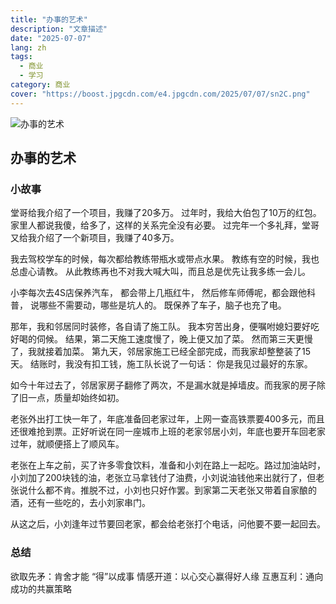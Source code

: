```yaml
---
title: "办事的艺术"
description: "文章描述"
date: "2025-07-07"
lang: zh
tags:
  - 商业
  - 学习
category: 商业
cover: "https://boost.jpgcdn.com/e4.jpgcdn.com/2025/07/07/sn2C.png"
---
```



<Image
  src="https://boost.jpgcdn.com/e4.jpgcdn.com/2025/07/07/sn2C.png"
  alt="办事的艺术"
  width={999}
  height={527}
  isArticleImage={true}
/>

## 办事的艺术

### 小故事

堂哥给我介绍了一个项目，我赚了20多万。
过年时，我给大伯包了10万的红包。
家里人都说我傻，给多了，这样的关系完全没有必要。
过完年一个多礼拜，堂哥又给我介绍了一个新项目，我赚了40多万。

我去驾校学车的时候，每次都给教练带瓶水或带点水果。
教练有空的时候，我也总虛心请教。
从此教练再也不对我大喊大叫，而且总是优先让我多练一会儿。

小李每次去4S店保养汽车，
都会带上几瓶红牛，
然后修车师傅呢，都会跟他科普，
说哪些不需要动，哪些是坑人的。
既保养了车子，脑子也充了电。

那年，我和邻居同时装修，各自请了施工队。
我本穷苦出身，便嘱咐媳妇要好吃好喝的伺候。
结果，第二天施工速度慢了，晚上便又加了菜。
然而第三天更慢了，我就接着加菜。
第九天，邻居家施工已经全部完成，而我家却整整装了15天。
结账时，我没有扣工钱，施工队长说了一句话：
你是我见过最好的东家。

如今十年过去了，邻居家房子翻修了两次，不是漏水就是掉墙皮。而我家的房子除了旧一点，质量却始终如初。

老张外出打工快一年了，年底准备回老家过年，上网一查高铁票要400多元，而且还很难抢到票。正好听说在同一座城市上班的老家邻居小刘，年底也要开车回老家过年，就顺便搭上了顺风车。

老张在上车之前，买了许多零食饮料，准备和小刘在路上一起吃。路过加油站时，小刘加了200块钱的油，老张立马拿钱付了油费，小刘说油钱他来出就行了，但老张说什么都不肯。推脱不过，小刘也只好作罢。到家第二天老张又带着自家酿的酒，还有一些吃的，去小刘家串门。

从这之后，小刘逢年过节要回老家，都会给老张打个电话，问他要不要一起回去。

### 总结

欲取先矛：肯舍才能 “得”以成事
情感开道：以心交心赢得好人缘
互惠互利：通向成功的共赢策略
